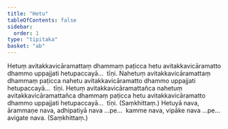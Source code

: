 ```yaml
---
title: "Hetu"
tableOfContents: false
sidebar:
  order: 1
type: "tipitaka"
basket: "ab"
---
```



<DynamicBreadcrumb />

<Division number="218">

<Paragraph number="416">
Hetuṃ avitakkavicāramattaṃ dhammaṃ paṭicca hetu avitakkavicāramatto dhammo uppajjati hetupaccayā…  tīṇi.
</Paragraph>

<Paragraph number="417">
Nahetuṃ avitakkavicāramattaṃ dhammaṃ paṭicca nahetu avitakkavicāramatto dhammo uppajjati hetupaccayā…  tīṇi.
</Paragraph>

<Paragraph number="418">
Hetuṃ avitakkavicāramattañca nahetuṃ avitakkavicāramattañca dhammaṃ paṭicca hetu avitakkavicāramatto dhammo uppajjati hetupaccayā…  tīṇi. (Saṃkhittaṃ.)
</Paragraph>

</Division>
<Division number="219">

<Paragraph number="419">
Hetuyā nava, ārammaṇe nava, adhipatiyā nava …pe…  kamme nava, vipāke nava …pe…  avigate nava. (Saṃkhittaṃ.)
</Paragraph>
</Division>